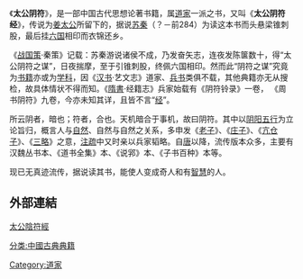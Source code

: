 《'''太公阴符'''》，是一部中国古代思想论著书籍，属[[道家|道家]]一派之书，又叫《'''太公阴符经'''》，传说为[[姜太公|姜太公]]所留下的，据说[[苏秦|苏秦]]（？－前284）为读这本书而头悬梁锥刺股，最后挂[[六国|六国]]相印而衣锦还乡。
  
《[[战国策|战国策]]·秦策》记载：苏秦游说诸侯不成，乃发奋矢志，连夜发陈箧数十，得“太公阴符之谋”，日夜揣摩，至于引锥刺股，终佩六国相印。然而此“阴符之谋”究竟为[[书籍|书籍]]亦或为[[学科|学科]]，因《[[汉书|汉书]]·艺文志》道家、[[兵书|兵书]]类俱不载，其他典籍亦无从搜检，故具体情状不得而知。《[[隋書|隋書]]·经籍志》兵家始载有《阴符铃录》一卷，   《周书阴符》九卷，今亦未知其详，且皆不言“[[经|经]]”。

所云阴者，暗也；符者，合也。天机暗合于事机，故曰阴符。其中以[[阴阳五行|阴阳五行]]为立论旨归，概言人与[[自然|自然]]、自然与自然之关系，多申发《[[老子|老子]]》、《[[庄子|庄子]]》、《[[亢仓子|亢仓子]]》、《[[三略|三略]]》之意，[[注疏|注疏]]中又时亲以兵家韬略。自[[唐|唐]]以降，流传版本众多，主要有汉魏丛书本、《道书全集》本、《说郛》本、《子书百种》本等。

现已无真迹流传，据说读其书，能使人变成奇人和有[[智慧|智慧]]的人。

==外部連結==
[https://web.archive.org/web/20151208170214/http://www.daozangjiyao.org/dzjy/texts/JY192_01 太公陰符經]

[[分类:中國古典典籍|分类:中國古典典籍]]
[[Category:道家|Category:道家]]